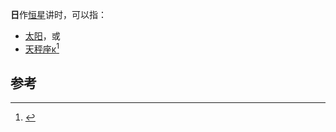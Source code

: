 '''日'''作[[恒星|恒星]]讲时，可以指：
*[[太阳|太阳]]，或
*[[天秤座κ|天秤座κ]]<ref>{{Cite book | author = 伊世同 | title = 《中西对照恒星图表》 | pages = P49, P155  | language= zh-hans }}</ref>

==参考==
{{reflist}}

{{消歧义|cat=一字消歧义}}